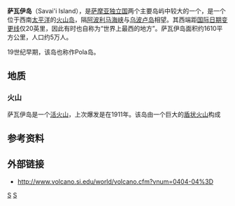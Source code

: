 {{expand english|time=2021-01-01}}
{{noteTA
|T=zh-hk:薩花夷島; zh-cn:萨瓦伊岛;
|G1=Show
|1=zh-hk:薩花夷島; zh-cn:萨瓦伊岛;}}
{{Infobox islands
| name             = Savai{{okina}}i
| image     = Samoa Country map.png
| map = Samoa
| map_caption      = 
| native_name      = 
| native_name_link = 
| nickname         = ''Soul of Samoa''
| location         = [[太平洋|太平洋]]
| coordinates      = {{coord|13|35|S|172|25|W|display=inline}}
| archipelago      = [[萨摩亚群岛|萨摩亚群岛]]
| total_islands    = 
| major_islands    = 
| area_km2         = 1694
| length_km        = 70
| width_km         = 46
| highest_mount    = {{tsl|en|Silisili||Mt Silisili}} (1,858m)
| elevation_m      = 1858
| country          = [[萨摩亚|萨摩亚]]
| population       = 43,958<ref name="figs">{{cite web|url=http://www.sbs.gov.ws/LinkClick.aspx?fileticket=xZE7Ip3423g%3d&tabid=3615&language=en-US|work=Samoa Bureau of Statistics|title=Final Population and Housing Census 2006|archive-url=https://web.archive.org/web/20110101200714/http://www.sbs.gov.ws/LinkClick.aspx?fileticket=xZE7Ip3423g%3D&tabid=3615&language=en-US|archive-date=2011-01-01}}</ref>
| population_as_of = 2016
| density_km2      = 25
| ethnic_groups    = 92.6% [[萨摩亚人|萨摩亚人]]，7% {{tsl|en|Euronesians||Euronesians}}，0.4% [[歐洲民族|欧洲人]]
| additional_info  = Last eruption by {{tsl|en|Mt Matavanu||Mt Matavanu}} (1905 - 1911)
}}
'''萨瓦伊岛'''（Savai'i Island），是[[萨摩亚独立国|萨摩亚独立国]]两个主要岛屿中较大的一个，是一个位于西南[[太平洋|太平洋]]的[[火山岛|火山岛]]，隔[[阿波利马海峡|阿波利马海峡]]与[[乌波卢岛|乌波卢岛]]相望。其西端距[[国际日期变更线|国际日期变更线]]仅20英里，因此有时也自称为“世界上最西的地方”。萨瓦伊岛面积约1610平方公里，人口约5万人。

19世纪早期，该岛也称作Pola岛。

== 地质 ==
=== 火山 ===
萨瓦伊岛是一个[[活火山|活火山]]，上次爆发是在1911年。该岛由一个巨大的[[盾状火山|盾状火山]]构成

==参考资料==
{{refs}}

== 外部链接 ==
* http://www.volcano.si.edu/world/volcano.cfm?vnum=0404-04%3D

{{coord|13|35|S|172|25|W|display=title}}

{{薩摩亞島嶼}}
{{Authority control}}
[[Category:萨摩亚岛屿|S]]
[[Category:火山島|S]]